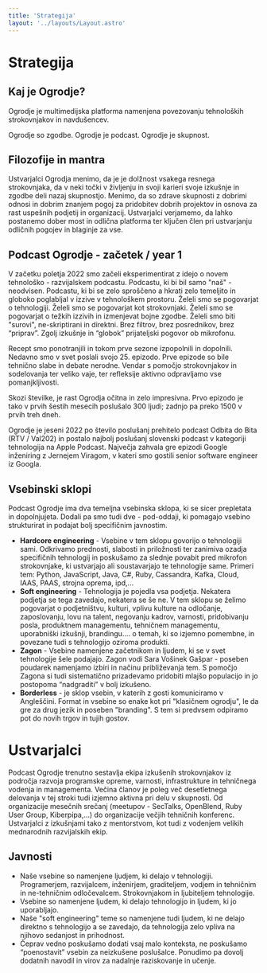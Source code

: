 ```yaml
---
title: 'Strategija'
layout: '../layouts/Layout.astro'
---
```


# Strategija

## Kaj je Ogrodje?

Ogrodje je multimedijska platforma namenjena povezovanju tehnoloških strokovnjakov in navdušencev.

Ogrodje so zgodbe. Ogrodje je podcast. Ogrodje je skupnost.

## Filozofije in mantra

Ustvarjalci Ogrodja menimo, da je je dolžnost vsakega resnega strokovnjaka, da v neki točki v življenju in svoji
karieri svoje izkušnje in zgodbe deli nazaj skupnostjo. Menimo, da so zdrave skupnosti z
dobrimi odnosi in dobrim znanjem pogoj za pridobitev dobrih projektov in
osnova za rast uspešnih podjetij in organizacij. Ustvarjalci verjamemo, da lahko postanemo dober most in odlična
platforma ter ključen člen pri ustvarjanju odličnih pogojev in blaginje za vse.

## Podcast Ogrodje - začetek / year 1

V začetku poletja 2022 smo začeli eksperimentirat z idejo o novem tehnološko - razvijalskem podcastu. Podcastu, ki bi bil samo "naš" - neodvisen.
Podcastu, ki bi se zelo sproščeno a hkrati zelo temeljito in globoko poglabljal v izzive v tehnološkem prostoru. Želeli smo se pogovarjat o tehnologiji.
Želeli smo se pogovarjat kot strokovnjaki. Želeli smo se pogovarjat o težkih izzivih in izmenjevat bojne zgodbe. Želeli smo biti "surovi", ne-skriptirani in direktni.
Brez filtrov, brez posrednikov, brez “priprav”. Zgolj izkušnje in “globok” prijateljski pogovor ob mikrofonu.

Recept smo ponotranjili in tokom prve sezone izpopolnili in dopolnili. Nedavno smo v svet poslali svojo 25. epizodo.
Prve epizode so bile tehnično slabe in debate nerodne. Vendar s pomočjo strokovnjakov in sodelovanja ter veliko vaje, ter refleksije aktivno odpravljamo vse pomanjkljivosti.

Skozi številke, je rast Ogrodja očitna in zelo impresivna. Prvo epizodo je tako v prvih šestih mesecih poslušalo 300 ljudi; zadnjo pa preko 1500 v prvih treh dneh.

Ogrodje je jeseni 2022 po število poslušanj prehitelo podcast Odbita do Bita (RTV / Val202) in postalo najbolj poslušanj slovenski podcast v
kategoriji tehnologija na Apple Podcast. Največja zahvala gre epizodi Google inženiring z Jernejem Viragom, v kateri smo gostili senior software engineer iz Googla.

## Vsebinski sklopi

Podcast Ogrodje ima dva temeljna vsebinska sklopa, ki se sicer prepletata in dopolnjujeta. Dodali pa smo tudi dve - pod-oddaji, ki pomagajo vsebino strukturirat in podajat bolj specifičnim javnostim.

* **Hardcore engineering** - Vsebine v tem sklopu govorijo o tehnologiji sami. Odkrivamo prednosti, slabosti in priložnosti ter zanimiva ozadja specifičnih tehnologij in poskušamo za slednje povabit pred mikrofon strokovnjake, ki ustvarjajo ali soustavarjajo te tehnologije same. Primeri tem: Python, JavaScript, Java, C#, Ruby, Cassandra, Kafka, Cloud, IAAS, PAAS, strojna oprema, ipd,...
* **Soft engineering** - Tehnologija je pojedla vsa podjetja. Nekatera podjetja se tega zavedajo, nekatera se še ne. V tem sklopu se želimo pogovarjat o podjetništvu, kulturi, vplivu kulture na odločanje, zaposlovanju, lovu na talent, negovanju kadrov, varnosti, pridobivanju posla, produktnem managementu, tehničnem managementu, uporabniški izkušnji, brandingu.... o temah, ki so izjemno pomembne, in povezane tudi s tehnologijo oziroma produkti.
* **Zagon** - Vsebine namenjene začetnikom in ljudem, ki se v svet tehnologije šele podajajo. Zagon vodi Sara Vošinek Gašpar - poseben poudarek namenjamo izbiri in načinu približevanja tem.
S pomočjo Zagona si tudi sistematično prizadevamo pridobiti mlajšo populacijo in jo postopoma “nadgraditi” v bolj izkušeno.
* **Borderless** - je sklop vsebin, v katerih z gosti komuniciramo v Angleščini. Format in vsebine so enake kot pri "klasičnem ogrodju", le da gre za drug jezik in poseben "branding".
S tem si predvsem odpiramo pot do novih trgov in tujih gostov.

# Ustvarjalci

Podcast Ogrodje trenutno sestavlja ekipa izkušenih strokovnjakov iz področja razvoja programske opreme, varnosti, infrastrukture in tehničnega vodenja in managementa. Večina članov je poleg več desetletnega delovanja v tej stroki tudi izjemno aktivna pri delu v skupnosti. Od organizacije mesečnih srečanj (meetupov - SecTalks, OpenBlend, Ruby User Group, Kiberpipa,...) do organizacije večjih tehničnih konferenc. Ustvarjalci z izkušnjami tako z mentorstvom, kot tudi z vodenjem velikih mednarodnih razvijalskih ekip.

<People people={teamMembers}></People>

## Javnosti

* Naše vsebine so namenjene ljudjem, ki delajo v tehnologiji. Programerjem, razvijalcem, inženirjem, graditeljem, vodjem in tehničnim in ne-tehničnim odločevalcem.
Strokovnjakom in ljubiteljem tehnologije.
* Vsebine so namenjene ljudem, ki delajo tehnologijo in ljudem, ki jo uporabljajo.
* Naše "soft engineering" teme so namenjene tudi ljudem, ki ne delajo direktno s tehnologijo a se zavedajo, da tehnologija zelo vpliva na njihovo sedanjost in prihodnost.
* Čeprav vedno poskušamo dodati vsaj malo konteksta, ne poskušamo “poenostavit” vsebin za neizkušene poslušalce. Ponudimo pa dovolj dodatnih navodil in virov za nadalnje raziskovanje in učenje.
